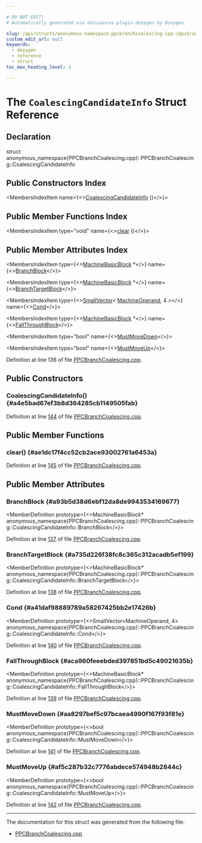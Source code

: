 ```yaml
---

# DO NOT EDIT!
# Automatically generated via docusaurus-plugin-doxygen by Doxygen.

slug: /api/structs/anonymous-namespace-ppcbranchcoalescing-cpp-/ppcbranchcoalescing/coalescingcandidateinfo
custom_edit_url: null
keywords:
  - doxygen
  - reference
  - struct
toc_max_heading_level: 3

---
```





# The `CoalescingCandidateInfo` Struct Reference

<DoxygenPage pluginConfig={pluginConfig}>



## Declaration

<CodeBlock>struct anonymous_namespace{PPCBranchCoalescing.cpp}::PPCBranchCoalescing::CoalescingCandidateInfo</CodeBlock>

## Public Constructors Index

<MembersIndex>

<MembersIndexItem
  name={<><a href="#a4e5bad67ef3b8d364285cb1149505fab">CoalescingCandidateInfo</a> ()</>}>
</MembersIndexItem>

</MembersIndex>

## Public Member Functions Index

<MembersIndex>

<MembersIndexItem
  type="void"
  name={<><a href="#ae1dc17f4cc52cb2ace93002761a6453a">clear</a> ()</>}>
</MembersIndexItem>

</MembersIndex>

## Public Member Attributes Index

<MembersIndex>

<MembersIndexItem
  type={<><a href="/docs/api/classes/llvm/machinebasicblock">MachineBasicBlock</a> &#42;</>}
  name={<><a href="#a93b5d38d6ebf12da8de9943534169677">BranchBlock</a></>}>
</MembersIndexItem>

<MembersIndexItem
  type={<><a href="/docs/api/classes/llvm/machinebasicblock">MachineBasicBlock</a> &#42;</>}
  name={<><a href="#a735d226f38fc8c365c312acadb5ef199">BranchTargetBlock</a></>}>
</MembersIndexItem>

<MembersIndexItem
  type={<><a href="/docs/api/classes/llvm/smallvector">SmallVector</a>&lt; <a href="/docs/api/classes/llvm/machineoperand">MachineOperand</a>, 4 &gt;</>}
  name={<><a href="#a41daf98889789a58267425bb2e17426b">Cond</a></>}>
</MembersIndexItem>

<MembersIndexItem
  type={<><a href="/docs/api/classes/llvm/machinebasicblock">MachineBasicBlock</a> &#42;</>}
  name={<><a href="#aca960feeebded397851bd5c49021635b">FallThroughBlock</a></>}>
</MembersIndexItem>

<MembersIndexItem
  type="bool"
  name={<><a href="#aa8297bef5c97bcaea4990f167f93f81e">MustMoveDown</a></>}>
</MembersIndexItem>

<MembersIndexItem
  type="bool"
  name={<><a href="#af5c287b32c7776abdece574948b2844c">MustMoveUp</a></>}>
</MembersIndexItem>

</MembersIndex>


Definition at line 136 of file <a href="/docs/api/files/lib/lib/target/lib/target/powerpc/ppcbranchcoalescing-cpp">PPCBranchCoalescing.cpp</a>.

<SectionDefinition>

## Public Constructors

### CoalescingCandidateInfo() {#a4e5bad67ef3b8d364285cb1149505fab}

<MemberDefinition
  prototype="Branch false PPCBranchCoalescing::CoalescingCandidateInfo::CoalescingCandidateInfo ()">

Definition at line <a href="/docs/api/files/lib/lib/target/lib/target/powerpc/ppcbranchcoalescing-cpp/#l00144">144</a> of file <a href="/docs/api/files/lib/lib/target/lib/target/powerpc/ppcbranchcoalescing-cpp">PPCBranchCoalescing.cpp</a>.
</MemberDefinition>

</SectionDefinition>

<SectionDefinition>

## Public Member Functions

### clear() {#ae1dc17f4cc52cb2ace93002761a6453a}

<MemberDefinition
  prototype="void PPCBranchCoalescing::CoalescingCandidateInfo::clear ()">

Definition at line <a href="/docs/api/files/lib/lib/target/lib/target/powerpc/ppcbranchcoalescing-cpp/#l00145">145</a> of file <a href="/docs/api/files/lib/lib/target/lib/target/powerpc/ppcbranchcoalescing-cpp">PPCBranchCoalescing.cpp</a>.
</MemberDefinition>

</SectionDefinition>

<SectionDefinition>

## Public Member Attributes

### BranchBlock {#a93b5d38d6ebf12da8de9943534169677}

<MemberDefinition
  prototype={<>MachineBasicBlock&#42; anonymous&#95;namespace&#123;PPCBranchCoalescing.cpp&#125;::PPCBranchCoalescing::CoalescingCandidateInfo::BranchBlock</>}>

Definition at line <a href="/docs/api/files/lib/lib/target/lib/target/powerpc/ppcbranchcoalescing-cpp/#l00137">137</a> of file <a href="/docs/api/files/lib/lib/target/lib/target/powerpc/ppcbranchcoalescing-cpp">PPCBranchCoalescing.cpp</a>.
</MemberDefinition>

### BranchTargetBlock {#a735d226f38fc8c365c312acadb5ef199}

<MemberDefinition
  prototype={<>MachineBasicBlock&#42; anonymous&#95;namespace&#123;PPCBranchCoalescing.cpp&#125;::PPCBranchCoalescing::CoalescingCandidateInfo::BranchTargetBlock</>}>

Definition at line <a href="/docs/api/files/lib/lib/target/lib/target/powerpc/ppcbranchcoalescing-cpp/#l00138">138</a> of file <a href="/docs/api/files/lib/lib/target/lib/target/powerpc/ppcbranchcoalescing-cpp">PPCBranchCoalescing.cpp</a>.
</MemberDefinition>

### Cond {#a41daf98889789a58267425bb2e17426b}

<MemberDefinition
  prototype={<>SmallVector&lt;MachineOperand, 4&gt; anonymous&#95;namespace&#123;PPCBranchCoalescing.cpp&#125;::PPCBranchCoalescing::CoalescingCandidateInfo::Cond</>}>

Definition at line <a href="/docs/api/files/lib/lib/target/lib/target/powerpc/ppcbranchcoalescing-cpp/#l00140">140</a> of file <a href="/docs/api/files/lib/lib/target/lib/target/powerpc/ppcbranchcoalescing-cpp">PPCBranchCoalescing.cpp</a>.
</MemberDefinition>

### FallThroughBlock {#aca960feeebded397851bd5c49021635b}

<MemberDefinition
  prototype={<>MachineBasicBlock&#42; anonymous&#95;namespace&#123;PPCBranchCoalescing.cpp&#125;::PPCBranchCoalescing::CoalescingCandidateInfo::FallThroughBlock</>}>

Definition at line <a href="/docs/api/files/lib/lib/target/lib/target/powerpc/ppcbranchcoalescing-cpp/#l00139">139</a> of file <a href="/docs/api/files/lib/lib/target/lib/target/powerpc/ppcbranchcoalescing-cpp">PPCBranchCoalescing.cpp</a>.
</MemberDefinition>

### MustMoveDown {#aa8297bef5c97bcaea4990f167f93f81e}

<MemberDefinition
  prototype={<>bool anonymous&#95;namespace&#123;PPCBranchCoalescing.cpp&#125;::PPCBranchCoalescing::CoalescingCandidateInfo::MustMoveDown</>}>

Definition at line <a href="/docs/api/files/lib/lib/target/lib/target/powerpc/ppcbranchcoalescing-cpp/#l00141">141</a> of file <a href="/docs/api/files/lib/lib/target/lib/target/powerpc/ppcbranchcoalescing-cpp">PPCBranchCoalescing.cpp</a>.
</MemberDefinition>

### MustMoveUp {#af5c287b32c7776abdece574948b2844c}

<MemberDefinition
  prototype={<>bool anonymous&#95;namespace&#123;PPCBranchCoalescing.cpp&#125;::PPCBranchCoalescing::CoalescingCandidateInfo::MustMoveUp</>}>

Definition at line <a href="/docs/api/files/lib/lib/target/lib/target/powerpc/ppcbranchcoalescing-cpp/#l00142">142</a> of file <a href="/docs/api/files/lib/lib/target/lib/target/powerpc/ppcbranchcoalescing-cpp">PPCBranchCoalescing.cpp</a>.
</MemberDefinition>

</SectionDefinition>

<hr/>

The documentation for this struct was generated from the following file:

<ul>
<li><a href="/docs/api/files/lib/lib/target/lib/target/powerpc/ppcbranchcoalescing-cpp">PPCBranchCoalescing.cpp</a></li>
</ul>

</DoxygenPage>
